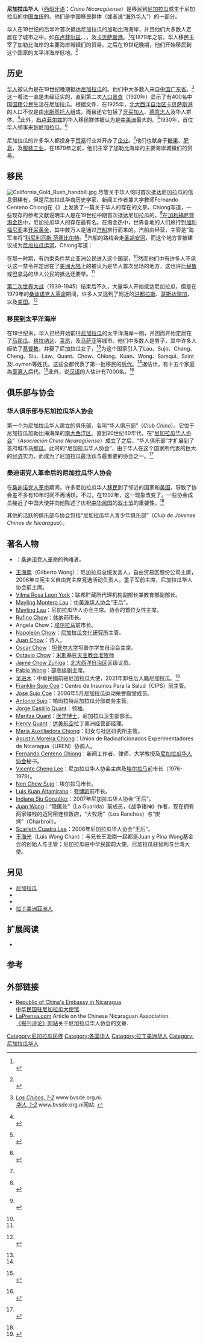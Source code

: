 {{infobox ethnic group
|group=尼加拉瓜华人<br/><small>Chino Nicaragüense</small> 
|poptime=12000人<ref>{{cite news|title=''Nicaragua: People groups''|url=http://www.joshuaproject.net/countries.php?rog3=NU|work=Joshua Project|accessdate=2007-03-26|archive-date=2007-02-13|archive-url=https://web.archive.org/web/20070213010531/http://www.joshuaproject.net/countries.php?rog3=NU|dead-url=no}}<br>{{cite news|title=《尼加拉瓜：人群》|url=http://www.joshuaproject.net/countries.php?rog3=NU|work=约书亚计划|accessdate=2007年3月26日|archive-date=2007年2月13日|archive-url=https://web.archive.org/web/20070213010531/http://www.joshuaproject.net/countries.php?rog3=NU|dead-url=no}} {{en icon}}</ref>
|popplace=[[布卢菲尔兹|布卢菲尔兹]]、[[卡贝萨斯港|卡贝萨斯港]]、[[马那瓜|马那瓜]]
|langs=[[西班牙语|西班牙语]]<br>各種[[漢語|漢語]]（[[官话|官话]]、[[粤语|粤语]]、[[閩南語|閩南語]]）、其他語言
|rels=[[佛教|佛教]]与[[基督教|基督教]]
|related=[[古巴华人|古巴华人]]、[[海外华人|海外华人]]}}
'''尼加拉瓜华人'''（[[西班牙语|西班牙语]]：''Chino Nicaragüense''）是移民到[[尼加拉瓜|尼加拉瓜]]或生于尼加拉瓜的[[中国|中国]][[祖先|血统]]的{{link-en|尼加拉瓜人|Nicaraguans}}。他们是中国移民群体（或者说“[[海外华人|海外华人]]”）的一部分。

华人在19世纪的后半叶首次抵达尼加拉瓜的加勒比海海岸，并且他们大多数人定居在了城市之中，如[[布卢菲尔兹|布卢菲尔兹]]、{{link-en|埃尔布卢夫|El Bluff}}、{{link-en|拉古纳-德佩拉斯|Laguna de Perlas}}，及[[卡贝萨斯港|卡贝萨斯港]]。<ref>{{cite news|first=Orient |last=Bolívar Juárez |title=''Bluefields, rostro de Nicaragua frente al Caribe'' |url=http://www-ni.laprensa.com.ni/archivo/2003/octubre/25/literaria/ensayos/ |work=La Prensa |accessdate=2007-03-26 |language=es |deadurl=yes |archiveurl=https://web.archive.org/web/20070206101445/http://www-ni.laprensa.com.ni/archivo/2003/octubre/25/literaria/ensayos/ |archivedate=2007-02-06 }}<br>{{cite news|last=奥连特·玻利瓦尔·华雷斯 |title=《布卢菲尔兹，尼加拉瓜朝向加勒比海的脸》 |url=http://www-ni.laprensa.com.ni/archivo/2003/octubre/25/literaria/ensayos/ |work=报刊评论 |accessdate=2007年3月26日 |language=es |deadurl=yes |archiveurl=https://web.archive.org/web/20070206101445/http://www-ni.laprensa.com.ni/archivo/2003/octubre/25/literaria/ensayos/ |archivedate=2007年2月6日 }}</ref>在1879年之前，华人移民主宰了加勒比海岸的主要海岸城镇们的贸易。之后在19世纪晚期，他们开始移民到这个国家的太平洋海岸低地。<ref>{{cite news|first=Trinidad |last=Vásquez |title=''Fundación Cultural-Nicaragua-China promueven en rasgos de la mileria Cultura China'' |url=http://archivo.elnuevodiario.com.ni/1999/agosto/09-agosto-1999/variedades/variedades3.html |work=El Nuevo Diario |accessdate=2007-03-26 |language=es |deadurl=yes |archiveurl=https://web.archive.org/web/20080315031036/http://archivo.elnuevodiario.com.ni/1999/agosto/09-agosto-1999/variedades/variedades3.html |archivedate=2008-03-15 }}<br>{{cite news|last=特立尼达·巴斯克斯 |title=《Fundación Cultural-Nicaragua-China promueven en rasgos de la mileria Cultura China》 |url=http://archivo.elnuevodiario.com.ni/1999/agosto/09-agosto-1999/variedades/variedades3.html |work=新日报 |accessdate=2007年3月26日 |language=es |deadurl=yes |archiveurl=https://web.archive.org/web/20080315031036/http://archivo.elnuevodiario.com.ni/1999/agosto/09-agosto-1999/variedades/variedades3.html |archivedate=2008年3月15日 }}</ref>

==历史==
[[中国人|华人]]被认为是在19世纪晚期抵达[[尼加拉瓜|尼加拉瓜]]的。他们中大多数人来自[[中国|中国]][[广东省|广东省]]。<ref>[http://www.bvsde.org.ni/web_textos/BVSDE/INIFOM/CD02/Caracterizaciones/Raas/LaCruzdeRioGrande.html ''Los Chinos, 1-2''] {{webarchive|url=https://web.archive.org/web/20070526045930/http://www.bvsde.org.ni/web_textos/BVSDE/INIFOM/CD02/Caracterizaciones/Raas/LaCruzdeRioGrande.htmL |date=2007-05-26 }} www.bvsde.org.ni.<br>[http://www.bvsde.org.ni/web_textos/BVSDE/INIFOM/CD02/Caracterizaciones/Raas/LaCruzdeRioGrande.html ''华人, 1-2''] {{webarchive|url=https://web.archive.org/web/20070526045930/http://www.bvsde.org.ni/web_textos/BVSDE/INIFOM/CD02/Caracterizaciones/Raas/LaCruzdeRioGrande.htmL |date=2007-05-26 }} www.bvsde.org.ni网站. {{en icon}}</ref>这一看法一直是未经证实的，直到第二次[[人口普查|人口普查]]（1920年）显示了有400名中国[[国籍|国籍]]公民生活在尼加拉瓜。根据文件，在1925年，[[北大西洋自治区|北大西洋]][[尼加拉瓜行政区划|自治区]][[卡贝萨斯港|卡贝萨斯港]]的人口不仅是由[[米斯基托人|米斯基托人]]组成，而且还它包括了[[牙买加|牙买加人]]、[[德意志人|德意志人]]及华人群体。<ref name="PC">{{cite news|first=Mayra|last=Pardillo Gómez|title=''Los primeros chinos en Nicaragua''|date=2005-04-10|url=http://www.argenpress.info/notaold.asp?num=024528|work=ARGENPRESS|accessdate=2007-03-26|language=es}}{{Dead link|date=October 2010|bot=H3llBot}}<br>{{cite news|last=迈拉·帕尔迪略·戈麦斯|title=《尼加拉瓜首批华人》|date=2005年4月10日|url=http://www.argenpress.info/notaold.asp?num=024528|work=ARGENPRESS网站|accessdate=2007年3月26日|language=es}}{{Dead link|date=2010年10月|bot=H3llBot}}</ref>此外，[[布卢菲尔兹|布卢菲尔兹]]的华人移民群体被认为是[[中美洲|中美洲]]最大的。<ref>{{cite book|last=Leonardi|first=Richard|title=''Nicaragua Handbook: The Travel Guide''|url=https://archive.org/details/nicaraguahandboo0000leon|publisher=Footprint Travel Guides|year=2001|pages=[https://archive.org/details/nicaraguahandboo0000leon/page/248 248]|isbn=1-903471-14-1}}<br>{{cite book|last=理查德·烈奥纳迪|title=《尼加拉瓜手册：旅行指南》|url=https://archive.org/details/nicaraguahandboo0000leon|publisher=脚印旅行指南|year=2001年|pages=[https://archive.org/details/nicaraguahandboo0000leon/page/248 248]|isbn=1-903471-14-1}}</ref>1930年，首位华人领事来到尼加拉瓜。<ref>{{cite news|first=Gerardo |last=Vargas |title=''La Asociación China Nicaragüense celebra A?o del Cerdo de Fuego'' |url=http://www.grupoese.com.ni/2007/feb/20/china.htm |work=Bolsa de Noticias |accessdate=2007-08-17 |language=es |deadurl=yes |archiveurl=https://web.archive.org/web/20071006112618/http://www.grupoese.com.ni/2007/feb/20/china.htm |archivedate=2007-10-06 }}<br>{{cite news|last=赫拉尔多·巴尔加斯 |title=《尼加拉瓜华人协会庆祝火猪年》 |url=http://www.grupoese.com.ni/2007/feb/20/china.htm |work=新闻包 |accessdate=2007年8月17日 |language=es |deadurl=yes |archiveurl=https://web.archive.org/web/20071006112618/http://www.grupoese.com.ni/2007/feb/20/china.htm |archivedate=2007年10月6日 }}</ref>

尼加拉瓜的许多华人都投身于[[商业|贸易]]行业并开办了[[企业|企业]]。<ref name="PC"/>他们也献身于[[糖果|糖果]]、[[肥皂|肥皂]]，及[[服装|服装]][[产业|工业]]。在1879年之前，他们主宰了加勒比海岸的主要海岸城镇们的贸易。

==移民==
[[File:California_Gold_Rush_handbill.jpg|thumb]]
尽管关于华人何时首次抵达尼加拉瓜的信息很稀有，但是尼加拉瓜华裔历史学家、新闻工作者兼大学教师Fernando Centeno Chiong在《{{link-en|报刊评论 (马那瓜)|La Prensa (Managua)|报刊评论}}》上发表了一篇关于华人的存在的文章。Chiong写道，一些现存的参考文献说明华人是在19世纪中期首次抵达尼加拉瓜的，<ref name="FC">{{cite news|first=Fernando |last=Centeno Chiong |title=''Sobre la presencia de los chinos en Nicaragua'' |url=http://www.laprensa.com.ni/cgi-bin/print.pl?id=opinion-20041010-05 |work=La Prensa |accessdate=2007-06-25 |language=es |archiveurl=https://web.archive.org/web/20070927023205/http://www.laprensa.com.ni/cgi-bin/print.pl?id=opinion-20041010-05 |archivedate=2007-09-27 |deadurl=yes }}<br>{{cite news|last=Fernando Centeno Chiong |title=《关于华人在尼加拉瓜的存在》 |url=http://www.laprensa.com.ni/cgi-bin/print.pl?id=opinion-20041010-05 |work=报刊评论 |accessdate=2007年6月25日 |language=es |archiveurl=https://web.archive.org/web/20070927023205/http://www.laprensa.com.ni/cgi-bin/print.pl?id=opinion-20041010-05 |archivedate=2007年9月27日 |deadurl=yes }}</ref>在[[加利福尼亚淘金潮|加利福尼亚淘金热]]中，尼加拉瓜华人的存在最有名。在淘金热中，世界各地的人们旅行到[[加利福尼亚州|加利福尼亚]]来[[采矿业|开采]][[金|黄金]]，其中数万人是通过[[蒸汽船|汽船]]旅行而来的。汽船由{{link-en|附件运输公司|Accessory Transit Company}}经营，主管是“海军准将”[[康内留斯·范德比尔特|科尼利厄斯·范德比尔特]]。<ref>{{cite book|author=Greenberg, Amy S.|title=''Manifest manhood and the Antebellum American empire''|publisher=Cambridge University Press|location=Cambridge, UK|year=2005|isbn=0-521-84096-1}}<br>{{cite book|author=艾米·S·格林伯格|title=《明显的成年期与战前的美利坚帝国》|publisher=剑桥大学出版社|location=英国剑桥|year=2005年|isbn=0-521-84096-1}}</ref>汽船的路线会走[[圣胡安河_(尼加拉瓜)|圣胡安河]]，而这个地方曾被建议成为[[尼加拉瓜运河|尼加拉瓜运河]]。Chiong写道：

{{Quotation|“……在数千名乘船的乘客之间，可能有中国公民留在了尼加拉瓜。他们被自然的美丽和一个村庄的好客热情所吸引。这些地方让不同国籍的移民继续保持同样的特征，使他们已让尼加拉瓜成为了他们的第二祖国。”|Fernando Centeno Chiong<ref name="FC"/>}}

在那一时期，有约束条件禁止亚洲公民进入这个国家，<ref name="PC"/>然而他们中有许多人不承认这一禁令并定居在了[[美洲|美洲大陆]]上的被认为是华人首次出场的地方，这也许比[[秘鲁|秘鲁]]或[[巴拿马|巴拿马]]的华人公民的抵达还要早。<ref name="FC"/>

[[第二次世界大战|第二次世界大战]]（1939-1945）结束后不久，大量华人开始抵达尼加拉瓜，但是在1979年的[[桑地诺民族解放阵线|桑迪诺党人]][[革命|革命]]期间，许多人又逃到了附近的[[洪都拉斯|洪都拉斯]]、[[哥斯达黎加|哥斯达黎加]]，以及[[美国|美国]]。<ref>{{cite news|title=''Nicaragua: International Religious Freedom Report; Section I. Religious Demography''|url=http://www.state.gov/g/drl/rls/irf/2001/5681.htm|work=U.S. State Department|accessdate=2007-03-26|archive-url=https://web.archive.org/web/20120113123525/http://www.state.gov/g/drl/rls/irf/2001/5681.htm|archive-date=2012-01-13|dead-url=yes}}<br>{{cite news|title=《尼加拉瓜：国际宗教自由报告；第一节 宗教人口统计学》|url=http://www.state.gov/g/drl/rls/irf/2001/5681.htm|work=美国国务院|accessdate=2007年3月26日|archive-url=https://web.archive.org/web/20120113123525/http://www.state.gov/g/drl/rls/irf/2001/5681.htm|archive-date=2012年1月13日|dead-url=yes}} {{en icon}}</ref>

===移民到太平洋海岸===
在19世纪末，华人已经开始前往[[尼加拉瓜|尼加拉瓜]]的太平洋海岸一侧，并因而开始定居在了[[马那瓜|马那瓜]]、[[格拉纳达_(尼加拉瓜)|格拉纳达]]、[[莱昂_(尼加拉瓜)|莱昂]]，及[[马萨亚|马萨亚]]等城市。他们中多数人是男子，其中许多人皈依了[[基督教|基督教]]，并娶了尼加拉瓜女子，<ref name="PC"/>为这个国家引入了Lau、Sujo、Chang、Cheng、Siu、Law、Quant、Chow、Chiong、Kuan、Wong、Samqui、Saint及Loyman等姓氏。这些全都代表了第一批移民的[[亲属|后代]]。<ref name="FC"/>据估计，有十五个家庭為[[臺灣人|臺灣人]]后代。<ref>{{cite news|title=''Embajada de la República de China (Taiwán) en Nicaragua'' |url=http://www.roc-taiwan.org.ni/about.htm |accessdate=2007-03-26 |deadurl=yes |archiveurl=https://web.archive.org/web/20070319201730/http://www.roc-taiwan.org.ni/about.htm |archivedate=2007-03-19 }}<br>{{cite news|title=《驻尼加拉瓜中华民国（台湾）大使馆》 |url=http://www.roc-taiwan.org.ni/about.htm |accessdate=2007年3月26日 |deadurl=yes |archiveurl=https://web.archive.org/web/20070319201730/http://www.roc-taiwan.org.ni/about.htm |archivedate=2007年3月19日 }} {{es icon}}</ref>此外，说[[汉语|汉语]]的人估计有7000名。<ref>{{cite news|title=''Languages of Nicaragua''|url=http://www.ethnologue.com/show_country.asp?name=NI|work=Ethnologue|accessdate=2007-03-26|archive-date=2013-01-15|archive-url=https://web.archive.org/web/20130115100732/http://www.ethnologue.com/show_country.asp?name=NI|dead-url=no}}<br>{{cite news|title=《尼加拉瓜的语言》|url=http://www.ethnologue.com/show_country.asp?name=NI|work=民族学|accessdate=2007年3月26日|archive-date=2013年1月15日|archive-url=https://web.archive.org/web/20130115100732/http://www.ethnologue.com/show_country.asp?name=NI|dead-url=no}} {{en icon}}</ref>

==俱乐部与协会==
===华人俱乐部与尼加拉瓜华人协会===
第一个为尼加拉瓜华人建立的俱乐部，名叫“华人俱乐部”（''Club Chino''）。它位于尼加拉瓜加勒比海海岸的[[南大西洋自治区|南大西洋区]]。直到20世纪40年代，在“[[尼加拉瓜华人协会|尼加拉瓜华人协会]]”（''Asociación China Nicaragüense''）成立了之后，“华人俱乐部”才扩展到了首府城市[[马那瓜|马那瓜]]。此时的“尼加拉瓜华人协会”，由于华人在这个国家所代表的巨大的[[经济|经济]]实力，而成为了尼加拉瓜最活跃与最重要的协会之一。<ref name="LPC">{{cite news|first=Michell |last=Wong Valle |title=''Comunidad China celebra día nacional'' |url=http://www-ni.laprensa.com.ni/archivo/2003/octubre/10/revista/revista-20031010-02.html |work=La Prensa |accessdate=2007-08-17 |language=es |deadurl=yes |archiveurl=https://web.archive.org/web/20070823050458/http://www-ni.laprensa.com.ni/archivo/2003/octubre/10/revista/revista-20031010-02.html |archivedate=2007-08-23 }}<br>{{cite news|last=Michell Wong Valle |title=《华人社区庆祝国庆节》 |url=http://www-ni.laprensa.com.ni/archivo/2003/octubre/10/revista/revista-20031010-02.html |work=报刊评论 |accessdate=2007年8月17日 |language=es |deadurl=yes |archiveurl=https://web.archive.org/web/20070823050458/http://www-ni.laprensa.com.ni/archivo/2003/octubre/10/revista/revista-20031010-02.html |archivedate=2007年8月23日 }}</ref>

===桑迪诺党人革命后的尼加拉瓜华人协会===
在[[桑地诺民族解放阵线|桑迪诺党人革命]]期间，许多尼加拉瓜华人[[移民出境|移民]]到了邻近的国家和[[美国|美国]]，导致了协会差不多有10年时间不再活跃。不过，在1992年，这一现象改变了。一些协会成员接近了中国大使并向他陈述了庆祝[[中华民国|中华民国]]的[[国庆日_(中华民国)|双十节]]的重要性。<ref name="LPC"/>

其他的活跃的俱乐部与协会包括“尼加拉瓜华人青少年俱乐部”（''Club de Jóvenes Chinos de Nicaragua''）。

==著名人物==
*{{link-en|Arlen Siu|Arlen Siu}}：[[桑地诺民族解放阵线|桑迪诺党人革命]]的殉难者。
*[[王海南|王海南]]（Gilberto Wong）：尼加拉瓜总统发言人，自由贸易区股份公司主席，2006年立宪主义自由党主席竞选活动负责人，童子军前主席，尼加拉瓜华人协会前主席。
*[[Vilma_Rosa_Leon_York|Vilma Rosa Leon York]]：联邦贮藏所代理机构副部长兼教育部副部长。
*[[Mayling_Montero_Lau|Mayling Montero Lau]]：[[中美洲华人协会|中美洲华人协会]]“王后”。
*[[Mayling_Lau|Mayling Lau]]：尼加拉瓜华人协会主席。协会的首位女性主席。
*[[Rufino_Chow|Rufino Chow]]：[[休纳|休纳]]前市长。
*Angela Chow：[[埃尔拉马|埃尔拉马]]前市长。
*[[Napoleón_Chow|Napoleón Chow]]：[[尼加拉瓜文化研究所|尼加拉瓜文化研究所]]主管。
*[[Juan_Chow|Juan Chow]]：诗人。
*[[Oscar_Chow|Oscar Chow]]：[[天普大学|坦普尔大学]]坦普尔学生自治会主席。
*[[Octavio_Chow|Octavio Chow]]：[[米斯基托人|米斯基托]][[天主教|天主教会]][[执事|准牧师]]
*[[Jaime_Chow_Zúñiga|Jaime Chow Zúñiga]]：[[北大西洋自治区|北大西洋自治区]]区级议员。
*[[Pablo_Wong|Pablo Wong]]：{{link-en|富达国民金融公司|Fidelity National Financial}}{{link-en|市场发展|market development}}部高级副主席。
*[[吴进木|吴进木]]：中華民國前驻尼加拉瓜大使，2021年卸任后入籍尼加拉瓜。<ref>{{cite web |author1=戴志揚 |title=獨／吳進木遭質疑叛國 與奧蒂嘉情同兄弟 指定要他當大使 |url=https://www.chinatimes.com/realtimenews/20220105001405-260407?chdtv |website=[[中时新闻网|中时新闻网]] |accessdate=2022-01-05 |archive-date=2022-01-05 |archive-url=https://web.archive.org/web/20220105180623/https://www.chinatimes.com/realtimenews/20220105001405-260407?chdtv }}</ref>
*[[Franklin_Sujo_Coe|Franklin Sujo Coe]]：Centro de Insumos Para la Salud（CIPS）前主管。
*[[Jose_Sujo_Coe|Jose Sujo Coe]]：2006年5月尼加拉瓜运动荣誉殿堂成员。
*[[Antonio_Sujo|Antonio Sujo]]：帕玛拉特尼加拉瓜分部商务主管。
*[[Jorge_Castillo_Quant|Jorge Castillo Quant]]：{{link-en|立宪主义自由党|Constitutionalist Liberal Party}}领袖。
*[[Maritza_Quant|Maritza Quant]]：[[医学博士|医学博士]]，尼加拉瓜卫生部部长。
*[[Henry_Quant|Henry Quant]]：[[达美航空|达美航空]]拉丁美洲经营部经理。
*[[Maria_Auxilliadora_Chiong|Maria Auxilliadora Chiong]]：妇女与社区研究所主管。
*[[Agustín_Moreira_Chiong|Agustín Moreira Chiong]]：Unión de Radioaficionados Experimentadores de Nicaragua（UREN）协调人。
*[[Fernando_Centeno_Chiong|Fernando Centeno Chiong]]：新闻工作者、律师、大学教授及[[尼加拉瓜华人协会|尼加拉瓜华人协会]]秘书。
*[[Vicente_Cheng_Lee|Vicente Cheng Lee]]：尼加拉瓜华人协会主席及[[埃尔拉马|埃尔拉马]]前市长（1976-1979）。
*[[Nen_Chow_Sujo|Nen Chow Sujo]]：埃尔拉马市长。
*[[Luis_Kuan_Altamirano|Luis Kuan Altamirano]]：[[埃尔夸博凯|夸博凯]]前市长。
*[[Indiana_Siu_González|Indiana Siu González]]：2007年尼加拉瓜华人协会“王后”。
*[[Juan_Wong|Juan Wong]]：“隐匿处”（La Guarida）前成员，《战争诸神》作者，现在拥有两家赚钱的迈阿密连锁饭店，“大牧场”（Los Ranchos）与“炭烤”（Charbroil）。
*[[Scarleth_Cuadra_Lee|Scarleth Cuadra Lee]]：2006年尼加拉瓜华人协会“王后”。
*[[王海光_(尼加拉瓜)|王海光]]（Luis Wong Chan）：与兄长王海南一起都是Juan y Pina Wong基金会的创始人与主管；尼加拉瓜驻中华民国前大使，尼加拉瓜驻智利与台湾大使。

==另见==
*[[尼加拉瓜|尼加拉瓜]]
*{{link-en|尼加拉瓜人口|Demographics of Nicaragua}}
*{{link-en|尼加拉瓜文化|Culture of Nicaragua}}
*[[拉丁美洲亚洲人|拉丁美洲亚洲人]]

==扩展阅读==
*{{cite journal|title=''The Chinese Creoles of Nicaragua: Identity, Economy, and Revolution in a Caribbean Port City''|journal=Journal of Asian American Studies|date=October 2001|volume=4|issue=3|pages=209-233|doi=10.1353/jaas.2001.0033|author=Pineda, Baron}}<br>{{cite journal|title=《尼加拉瓜的中国克里奥耳人：一座加勒比港口城市的身份、经济，及革命》|journal=美国亚洲人研究杂志|date=2001年10月|volume=4|issue=3|pages=209-233|doi=10.1353/jaas.2001.0033|author=巴伦·皮内达}} {{en icon}}

==参考==
{{reflist|2}}

==外部链接==
*[https://web.archive.org/web/20070319201730/http://www.roc-taiwan.org.ni/about.htm Republic of China's Embassy in Nicaragua].<br>[https://web.archive.org/web/20070319201730/http://www.roc-taiwan.org.ni/about.htm 中华民国驻尼加拉瓜大使馆]. {{en icon}}
*[https://web.archive.org/web/20070823050458/http://www-ni.laprensa.com.ni/archivo/2003/octubre/10/revista/revista-20031010-02.html LaPrensa.com] Article on the Chinese Nicaraguan Association.<br>[https://web.archive.org/web/20070823050458/http://www-ni.laprensa.com.ni/archivo/2003/octubre/10/revista/revista-20031010-02.html 《报刊评论》网站]关于尼加拉瓜华人协会的文章. {{es icon}}

{{华人}}
{{尼加拉瓜专题}}
{{尼加拉瓜民族}}

[[Category:尼加拉瓜民族|Category:尼加拉瓜民族]]
[[Category:各国华人|Category:各国华人]]
[[Category:拉丁美洲华人|Category:拉丁美洲华人]]
[[Category:尼加拉瓜华人|Category:尼加拉瓜华人]]